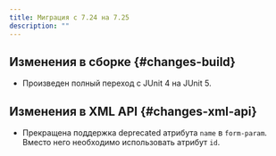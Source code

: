 ```yaml
---
title: Миграция с 7.24 на 7.25
description: ""
---
```


## Изменения в сборке {#changes-build}

- Произведен полный переход с JUnit 4 на JUnit 5.

## Изменения в XML API {#changes-xml-api}

- Прекращена поддержка deprecated атрибута `name` в `form-param`. Вместо него необходимо использовать атрибут `id`.
